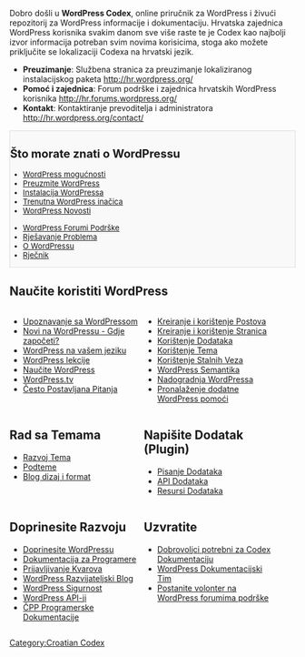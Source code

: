 Dobro došli u <strong>WordPress Codex</strong>, online priručnik za WordPress i živući repozitorij za WordPress informacije i dokumentaciju. Hrvatska zajednica WordPress korisnika svakim danom sve više raste te je Codex kao najbolji izvor informacija potreban svim novima korisicima, stoga ako možete priključite se lokalizaciji  Codexa na hrvatski jezik.

*'''Preuzimanje''': Službena stranica za preuzimanje lokaliziranog instalacijskog paketa http://hr.wordpress.org/
*'''Pomoć i zajednica''': Forum podrške i zajednica hrvatskih WordPress korisnika http://hr.forums.wordpress.org/
*'''Kontakt''': Kontaktiranje prevoditelja i administratora http://hr.wordpress.org/contact/

<!--        PORTAL LIST        -->
<div style="background:#f9f9f9;border:1px solid #ddd;font-size:95%;">
==Što morate znati o WordPressu==
<ul style="float:left; width:200px;list-style:none;margin-bottom:10px;">
<li>[[hr:WordPress Features|WordPress mogućnosti]]</li>
<li>[http://hr.wordpress.org/releases/ Preuzmite WordPress]</li>
<li>[[hr:Installing WordPress|Instalacija WordPressa]]</li>
<li>[[hr:Inačica {{CurrentVersion}}|Trenutna WordPress inačica]]</li>
<li>[http://wordpress.org/news/ WordPress Novosti]</li>
</ul>

<ul style="float:left; width:200px;list-style:none;margin-bottom:10px;">
<li>[http://wordpress.org/support/ WordPress Forumi Podrške]</li>
<li>[[hr:Troubleshooting|Rješavanje Problema]]</li>
<li>[[hr:About WordPress|O WordPressu]]</li>
<li>[[hr:Glossary|Rječnik]]</li>
</ul><span style="display:block;clear:left;"></span>
</div>


== Naučite koristiti WordPress ==
<div>
<div style="width:45%;float:left;padding-right:10px;">
* [[hr:Getting Started with WordPress|Upoznavanje sa WordPressom]]
* [[hr:New To WordPress - Where to Start|Novi na WordPressu - Gdje započeti?]]
* [[hr:WordPress in Your Language|WordPress na vašem jeziku]]
* [[hr:WordPress Lessons|WordPress lekcije]]
* [http://learn.wordpress.com/ Naučite WordPress]
* [http://wordpress.tv/ WordPress.tv]
* [[hr:FAQ|Često Postavljana Pitanja]]

</div><div style="width:45%;float:left">
* [[hr:Posts|Kreiranje i korištenje Postova]]
* [[hr:Pages|Kreiranje i korištenje Stranica]]
* [[hr:Plugins|Korištenje Dodataka]]
* [[hr:Themes|Korištenje Tema]]
* [[hr:Using Permalinks|Korištenje Stalnih Veza]]
* [[hr:WordPress Semantics|WordPress Semantika]]
* [[hr:Upgrading WordPress|Nadogradnja WordPressa]]
* [[hr:Getting_More_Help|Pronalaženje dodatne WordPress pomoći]]
</div>
<div style="clear:both;"></div>
</div>
<div>
<div style="width:45%;float:left;padding-right:10px;">
== Rad sa Temama ==
* [[hr:Theme Development|Razvoj Tema]]
* [[hr:Child Themes|Podteme]]
* [[hr:Blog Design and Layout|Blog dizaj i format]]

</div><div style="width:45%;float:left">
== Napišite Dodatak (Plugin) ==
* [[hr:Writing a Plugin|Pisanje Dodataka]]
* [[hr:Plugin API|API Dodataka]]
* [[hr:Plugin Resources|Resursi Dodataka]]
</div>
<div style="clear:both;"></div>
</div>

<div>
<div style="width:45%;float:left;padding-right:10px;">
== Doprinesite Razvoju ==
* [[hr:Contributing to WordPress|Doprinesite WordPressu]]
* [[hr:Developer Documentation|Dokumentacija za Programere]]
* [[hr:Reporting Bugs|Prijavljivanje Kvarova]]
* [http://wpdevel.wordpress.com/ WordPress Razvijateljski Blog]
* [[hr:Hardening_WordPress|WordPress Sigurnost]]
* [[hr:WordPress_API%27s|WordPress API-ji]]
* [[hr:FAQ Developer Documentation|ČPP Programerske Dokumentacije]]

</div><div style="width:45%;float:left">
== Uzvratite  ==
* [[hr:Codex:Contributing|Dobrovoljci potrebni za Codex Dokumentaciju]]
* [[hr:Documentation team|WordPress Dokumentacijski Tim]]
* [[hr:Support_Forum_Volunteers|Postanite volonter na WordPress forumima podrške]]
</div>
<div style="clear:both;"></div>
</div>

{{Browsebar}}
{{Languages|
{{en}}
{{ar}}
{{bg}}
{{bs}}
{{cs}}
{{de}}
{{es}}
{{fi}}
{{fr}}
{{he}}
{{hr}}
{{hu}}
{{id}}
{{it}}
{{ja/top}}
{{ka}}
{{km}}
{{ko}}
{{lo}}
{{mk}}
{{mya}}
{{nl}}
{{pl}}
{{pt}}
{{pt-br}} 
{{ru}}
{{ro}}
{{sk}}
{{sl}}
{{sq}}
{{sv}}
{{th}}
{{tr}}
{{uk|??????? ????????}}
{{vi}}
{{zh-cn}}
{{zh-tw}}
}}

[[Category:Croatian Codex]]